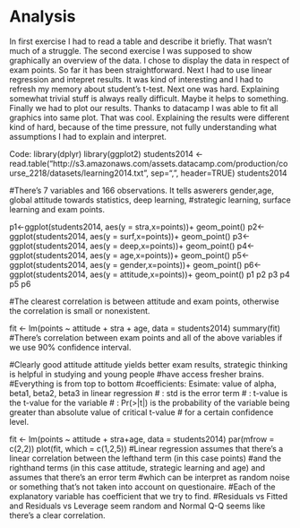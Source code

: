 # Analysis

In first exercise I had to read a table and describe it briefly. That wasn't much of a struggle. The second exercise I
was supposed to show graphically an overview of the data. I chose to display the data in respect of exam points.
So far it has been straightforward. Next I had to use linear regression and intepret results. It was kind of interesting and I had to refresh my memory about student's t-test. Next one was hard. Explaining somewhat trivial stuff is always really difficult. Maybe it helps to something. Finally we had to plot our results. Thanks to datacamp I was able to fit all graphics into same plot. That was cool. Explaining the results were different kind of hard, because of the time pressure, not fully understanding what assumptions I had to explain and interpret.


Code:
library(dplyr)
library(ggplot2)
students2014 <- read.table("http://s3.amazonaws.com/assets.datacamp.com/production/course_2218/datasets/learning2014.txt", sep=",", header=TRUE)
students2014

#There's 7 variables and 166 observations. It tells aswerers gender,age, global attitude towards statistics, deep learning,
#strategic learning, surface learning and exam points.

p1<-ggplot(students2014, aes(y = stra,x=points))+ geom_point()
p2<-ggplot(students2014, aes(y = surf,x=points))+ geom_point()
p3<-ggplot(students2014, aes(y = deep,x=points))+ geom_point()
p4<-ggplot(students2014, aes(y = age,x=points))+ geom_point()
p5<-ggplot(students2014, aes(y = gender,x=points))+ geom_point()
p6<-ggplot(students2014, aes(y = attitude,x=points))+ geom_point()
p1
p2
p3
p4
p5
p6

#The clearest correlation is between attitude and exam points, otherwise the correlation is small or nonexistent.

fit <- lm(points ~ attitude + stra + age, data = students2014)
summary(fit)
#There's correlation between exam points and all of the above variables if we use 90% confidence interval. 

#Clearly good attitude attitude yields better exam results, strategic thinking is helpful in studying and young people 
#have access fresher brains.
#Everything is from top to bottom
#coefficients: Esimate: value of alpha, beta1, beta2, beta3 in linear regression
#            : std is the error term
#            : t-value is the t-value for the variable
#            : Pr(>|t|) is the probability of the variable being greater than absolute value of critical t-value
# for a certain confidence level.

fit <- lm(points ~ attitude + stra+age, data = students2014)
par(mfrow = c(2,2))
plot(fit, which = c(1,2,5))
#Linear regression assumes that there's a linear correlation between the lefthand term (in this case points)
#and the righthand terms (in this case attitude, strategic learning and age) and assumes that there's an error term
#which can be interpret as random noise or something that's not taken into account on questionaire.
#Each of the explanatory variable has coefficient that we try to find.
#Residuals vs Fitted and Residuals vs Leverage seem random and Normal Q-Q seems like there's a clear correlation.
